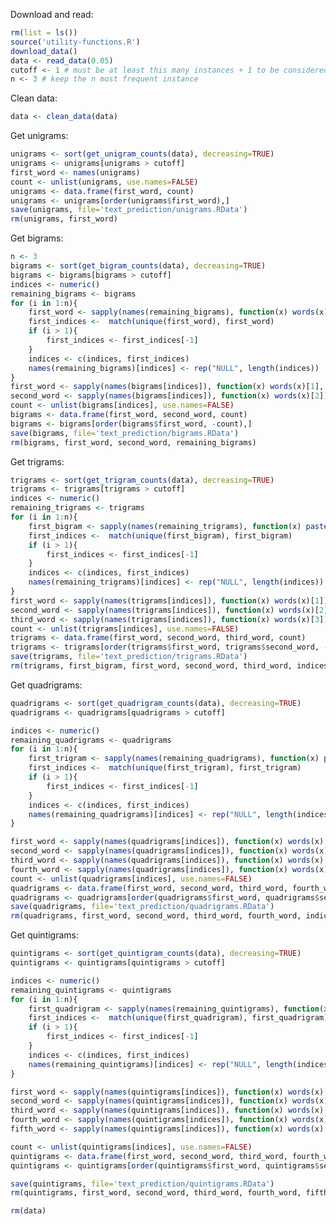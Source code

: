 
Download and read:

```r

rm(list = ls())
source('utility-functions.R')
download_data()
data <- read_data(0.05)
cutoff <- 1 # must be at least this many instances + 1 to be considered
n <- 3 # keep the n most frequent instance
```

Clean data:

```r

data <- clean_data(data) 

```

Get unigrams:

```r

unigrams <- sort(get_unigram_counts(data), decreasing=TRUE)
unigrams <- unigrams[unigrams > cutoff]
first_word <- names(unigrams)
count <- unlist(unigrams, use.names=FALSE)
unigrams <- data.frame(first_word, count)
unigrams <- unigrams[order(unigrams$first_word),]
save(unigrams, file='text_prediction/unigrams.RData')
rm(unigrams, first_word)

```

Get bigrams:

```r
n <- 3
bigrams <- sort(get_bigram_counts(data), decreasing=TRUE)
bigrams <- bigrams[bigrams > cutoff]
indices <- numeric()
remaining_bigrams <- bigrams
for (i in 1:n){
    first_word <- sapply(names(remaining_bigrams), function(x) words(x)[1], USE.NAMES = FALSE)
    first_indices <-  match(unique(first_word), first_word)
    if (i > 1){
        first_indices <- first_indices[-1]
    }
    indices <- c(indices, first_indices)
    names(remaining_bigrams)[indices] <- rep("NULL", length(indices))
}
first_word <- sapply(names(bigrams[indices]), function(x) words(x)[1], USE.NAMES = FALSE)
second_word <- sapply(names(bigrams[indices]), function(x) words(x)[2])
count <- unlist(bigrams[indices], use.names=FALSE)
bigrams <- data.frame(first_word, second_word, count)
bigrams <- bigrams[order(bigrams$first_word, -count),]
save(bigrams, file='text_prediction/bigrams.RData')
rm(bigrams, first_word, second_word, remaining_bigrams)
```

Get trigrams:

```r
trigrams <- sort(get_trigram_counts(data), decreasing=TRUE)
trigrams <- trigrams[trigrams > cutoff]
indices <- numeric()
remaining_trigrams <- trigrams
for (i in 1:n){
    first_bigram <- sapply(names(remaining_trigrams), function(x) paste0(words(x)[1],' ',words(x)[2]))
    first_indices <-  match(unique(first_bigram), first_bigram)
    if (i > 1){
        first_indices <- first_indices[-1]
    }
    indices <- c(indices, first_indices)
    names(remaining_trigrams)[indices] <- rep("NULL", length(indices))
}
first_word <- sapply(names(trigrams[indices]), function(x) words(x)[1])
second_word <- sapply(names(trigrams[indices]), function(x) words(x)[2])
third_word <- sapply(names(trigrams[indices]), function(x) words(x)[3])
count <- unlist(trigrams[indices], use.names=FALSE)
trigrams <- data.frame(first_word, second_word, third_word, count)
trigrams <- trigrams[order(trigrams$first_word, trigrams$second_word, -count),]
save(trigrams, file='text_prediction/trigrams.RData')
rm(trigrams, first_bigram, first_word, second_word, third_word, indices, remaining_trigrams)
```

Get quadrigrams:

```r
quadrigrams <- sort(get_quadrigram_counts(data), decreasing=TRUE)
quadrigrams <- quadrigrams[quadrigrams > cutoff]

indices <- numeric()
remaining_quadrigrams <- quadrigrams
for (i in 1:n){
    first_trigram <- sapply(names(remaining_quadrigrams), function(x) paste0(words(x)[1],' ',words(x)[2], ' ',words(x)[3]))
    first_indices <-  match(unique(first_trigram), first_trigram)
    if (i > 1){
        first_indices <- first_indices[-1]
    }
    indices <- c(indices, first_indices)
    names(remaining_quadrigrams)[indices] <- rep("NULL", length(indices))
}

first_word <- sapply(names(quadrigrams[indices]), function(x) words(x)[1])
second_word <- sapply(names(quadrigrams[indices]), function(x) words(x)[2])
third_word <- sapply(names(quadrigrams[indices]), function(x) words(x)[3])
fourth_word <- sapply(names(quadrigrams[indices]), function(x) words(x)[4])
count <- unlist(quadrigrams[indices], use.names=FALSE)
quadrigrams <- data.frame(first_word, second_word, third_word, fourth_word, count)
quadrigrams <- quadrigrams[order(quadrigrams$first_word, quadrigrams$second_word, quadrigrams$third_word,-count),]
save(quadrigrams, file='text_prediction/quadrigrams.RData')
rm(quadrigrams, first_word, second_word, third_word, fourth_word, indices, first_trigram, remaining_quadrigrams)
```

Get quintigrams:

```r
quintigrams <- sort(get_quintigram_counts(data), decreasing=TRUE)
quintigrams <- quintigrams[quintigrams > cutoff]

indices <- numeric()
remaining_quintigrams <- quintigrams
for (i in 1:n){
    first_quadrigram <- sapply(names(remaining_quintigrams), function(x) paste0(words(x)[1],' ',words(x)[2], ' ',words(x)[3],' ',words(x)[4]))
    first_indices <-  match(unique(first_quadrigram), first_quadrigram)
    if (i > 1){
        first_indices <- first_indices[-1]
    }
    indices <- c(indices, first_indices)
    names(remaining_quintigrams)[indices] <- rep("NULL", length(indices))
}

first_word <- sapply(names(quintigrams[indices]), function(x) words(x)[1])
second_word <- sapply(names(quintigrams[indices]), function(x) words(x)[2])
third_word <- sapply(names(quintigrams[indices]), function(x) words(x)[3])
fourth_word <- sapply(names(quintigrams[indices]), function(x) words(x)[4])
fifth_word <- sapply(names(quintigrams[indices]), function(x) words(x)[5])

count <- unlist(quintigrams[indices], use.names=FALSE)
quintigrams <- data.frame(first_word, second_word, third_word, fourth_word, fifth_word, count)
quintigrams <- quintigrams[order(quintigrams$first_word, quintigrams$second_word, quintigrams$third_word, quintigrams$fourth_word,-count),]

save(quintigrams, file='text_prediction/quintigrams.RData')
rm(quintigrams, first_word, second_word, third_word, fourth_word, fifth_word, indices, first_quadrigram, remaining_quintigrams)
```


```r
rm(data)
```
